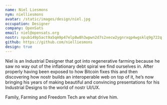 ```yaml
---
name: Niel Liesmons
nym: nielliesmons
avatar: /static/images/design/niel.jpg
occupation: Designer
company: OpenSats
email: niel@opensats.org
nostr: npub149p5act9a5qm9p47elp8w8h3wpwn2d7s2xecw2ygnrxqp4wgsklq9g722q
github: https://github.com/nielliesmons
design: true
---
```


Niel is an Industrial Designer that got into regenerative farming because he saw
no way out of the inflationary debt spiral we find ourselves in. After properly
having been exposed to how Bitcoin fixes this and then discovering how nostr
builds an interoperable web on top of it, he’s now bringing his years of making
beautiful and convincing presentations for his Industrial Designs to the world
of nostr UI/UX.

Family, Farming and Freedom Tech are what drive him.
